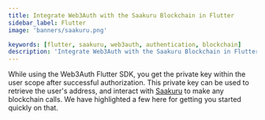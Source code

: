 ```yaml
---
title: Integrate Web3Auth with the Saakuru Blockchain in Flutter
sidebar_label: Flutter
image: 'banners/saakuru.png'

keywords: [flutter, saakuru, web3auth, authentication, blockchain]
description: 'Integrate Web3Auth with the Saakuru Blockchain in Flutter | Documentation - Web3Auth'
---
```



<SEO
  title="Integrate Web3Auth with the Saakuru Blockchain in Flutter"
  description="Integrate Web3Auth with the Saakuru Blockchain in Flutter | Documentation - Web3Auth"
  image="https://web3auth.io/docs/banners/saakuru.png"
  slug="/embedded-wallets/connect-blockchain/evm/saakuru/flutter"
/>

While using the Web3Auth Flutter SDK, you get the private key within the user scope after successful authorization. This private key can be used to retrieve the user's address, and interact with [Saakuru](https://saakuru.com/) to make any blockchain calls. We have highlighted a few here for getting you started quickly on that.

<EVMInteraction />
